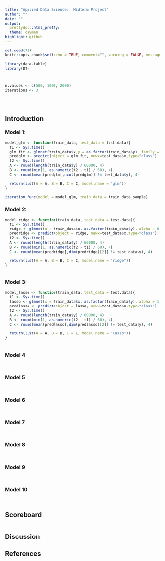 ```yaml
---
title: "Applied Data Science:  Midterm Project"
author: ""
date: ""
output:
  prettydoc::html_pretty:
  theme: cayman
highlight: github
---
```


```r
set.seed(72)
knitr::opts_chunk$set(echo = TRUE, comment="", warning = FALSE, message = FALSE, tidy.opts=list(width.cutoff=55))
```

```r
library(data.table)
library(DT)
```

```r

```

```r

```

```r
n.values <- c(500, 1000, 2000)
iterations <- 3
```

```r

```

```r

```

```r

```

## Introduction


### Model 1:  


```r
model_glm <- function(train_data, test_data = test.data){
  t1 <- Sys.time()
  glm.fit <- glmnet(train_data$x,y = as.factor(train_data$y), family = "multinomial")
  predglm <- predict(object = glm.fit, newx=test_data$x,type="class")
  t2 <- Sys.time()
  A <- round(length(train_data$y) / 60000, 4)
  B <- round(min(1, as.numeric(t2 - t1) / 60), 4)
  C <- round(mean(predglm[,ncol(predglm)] != test_data$y), 4)
  
  return(list(A = A, B = B, C = C, model.name = "glm"))
}
```

```r
iteration_func(model = model_glm, train_data = train_data_sample)
```

### Model 2:  


```r
model_ridge <- function(train_data, test_data = test.data){
  t1 <- Sys.time()
  ridge <- glmnet(x = train_data$x, as.factor(train_data$y), alpha = 0, family = "multinomial")
  predridge <- predict(object = ridge, newx=test_data$x,type="class")
  t2 <- Sys.time()
  A <- round(length(train_data$y) / 60000, 4)
  B <- round(min(1, as.numeric(t2 - t1) / 60), 4)
  C <- round(mean(predridge[,dim(predridge)[2]] != test_data$y), 4)
  
  return(list(A = A, B = B, C = C, model.name = "ridge"))
}
```

```r

```

### Model 3:  


```r
model_lasso <- function(train_data, test_data = test.data){
  t1 <- Sys.time()
  lasso <- glmnet(x = train_data$x, as.factor(train_data$y), alpha = 1, family = "multinomial")
  predlasso <- predict(object = lasso, newx=test_data$x,type="class")
  t2 <- Sys.time()
  A <- round(length(train_data$y) / 60000, 4)
  B <- round(min(1, as.numeric(t2 - t1) / 60), 4)
  C <- round(mean(predlasso[,dim(predlasso)[2]] != test_data$y), 4)
  
  return(list(A = A, B = B, C = C, model.name = "lasso"))
}
```

```r

```

### Model 4


```r

```

```r

```

### Model 5


```r

```

```r

```

### Model 6


```r

```

```r

```

### Model 7


```r

```

```r

```

### Model 8


```r

```

```r

```

### Model 9


```r

```

```r

```

### Model 10


```r

```

```r

```

## Scoreboard

```r

```

## Discussion


## References


